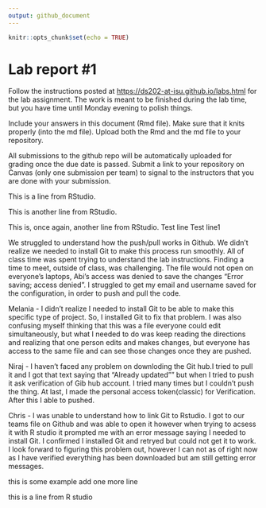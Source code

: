 ```yaml
---
output: github_document
---
```


<!-- README.md is generated from README.Rmd. Please edit the README.Rmd file -->


```r
knitr::opts_chunk$set(echo = TRUE)
```
 
# Lab report \#1

Follow the instructions posted at
<https://ds202-at-isu.github.io/labs.html> for the lab assignment. The
work is meant to be finished during the lab time, but you have time
until Monday evening to polish things.

Include your answers in this document (Rmd file). Make sure that it
knits properly (into the md file). Upload both the Rmd and the md file
to your repository.

All submissions to the github repo will be automatically uploaded for
grading once the due date is passed. Submit a link to your repository on
Canvas (only one submission per team) to signal to the instructors that
you are done with your submission.

This is a line from RStudio.

This is another line from RStudio. 

This is, once again, another line from RStudio.
Test line
Test line1

We struggled to understand how the push/pull works in Github. 
We didn't realize we needed to install Git to make this process run smoothly. 
All of class time was spent trying to understand the lab instructions. Finding a time to meet, outside of class, was challenging.
The file would not open on everyone's laptops, Abi's access was denied to save the changes "Error saving; access denied".
I struggled to get my email and username saved for the configuration, in order to push and pull the code. 

Melania - I didn't realize I needed to install Git to be able to make this specific type of project. So, I installed Git to fix that problem. I was also confusing myself thinking that this was a file everyone could edit simultaneously, but what I needed to do was keep reading the directions and realizing that one person edits and makes changes, but everyone has access to the same file and can see those changes once they are pushed.

Niraj - I haven't faced any problem on downloding the Git hub.I tried to pull it and I got that text saying that "Already updated"" but when I tried to push it ask verification of Gib hub account. I tried many times but I couldn't push the thing. At last, I made the personal access token(classic) for Verification. After this I able to pushed.  

Chris - I was unable to understand how to link Git to Rstudio. I got to our teams file on Github and was able to open it however when trying to acsess it with R studio it prompted me with an error message saying I needed to install Git. I confirmed I installed Git and retryed but could not get it to work. I look forward to figuring this problem out, however I can not as of right now as I have verified everything has been downloaded but am still getting error messages.

this is some example add one more line

this is a line from R studio
